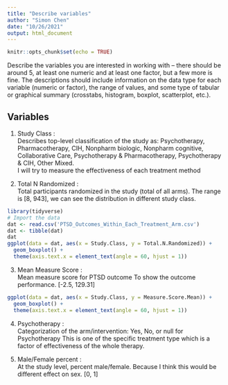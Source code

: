 ```yaml
---
title: "Describe variables"
author: "Simon Chen"
date: "10/26/2021"
output: html_document
---
```


```r
knitr::opts_chunk$set(echo = TRUE)
```

Describe the variables you are interested in 
working with – there should be around 5, at least one numeric and at least one 
factor, but a few more is fine. The descriptions should include information on the 
data type for each variable (numeric or factor), the range of values, and some type 
of tabular or graphical summary (crosstabs, histogram, boxplot, scatterplot, etc.). 

## Variables

1. Study Class <Text>:<br>
Describes top-level classification of the study as: Psychotherapy, Pharmacotherapy, CIH, Nonpharm biologic, Nonpharm cognitive, Collaborative Care, Psychotherapy & Pharmacotherapy, Psychotherapy & CIH, Other Mixed.<br>
I will try to measure the effectiveness of each treatment method

2. Total N Randomized <Number>:<br>
Total participants randomized in the study (total of all arms).
The range is [8, 943], we can see the distribution in different study class.

```r
library(tidyverse)
# Import the data
dat <- read.csv('PTSD_Outcomes_Within_Each_Treatment_Arm.csv')
dat <- tibble(dat)
dat
ggplot(data = dat, aes(x = Study.Class, y = Total.N.Randomized)) + 
  geom_boxplot() +
  theme(axis.text.x = element_text(angle = 60, hjust = 1))
```

3. Mean Measure Score <Number>:<br>
Mean measure score for PTSD outcome
To show the outcome performance.
[-2.5, 129.31]
```r
ggplot(data = dat, aes(x = Study.Class, y = Measure.Score.Mean)) + 
  geom_boxplot() +
  theme(axis.text.x = element_text(angle = 60, hjust = 1))
```


4. Psychotherapy <Boolean>:<br>
Categorization of the arm/intervention: Yes, No, or null for Psychotherapy
This is one of the specific treatment type which is a factor of effectiveness of the whole therapy.
 
5. Male/Female percent <Numerical>:<br>
At the study level, percent male/female.
Because I think this would be different effect on sex.
[0, 1]